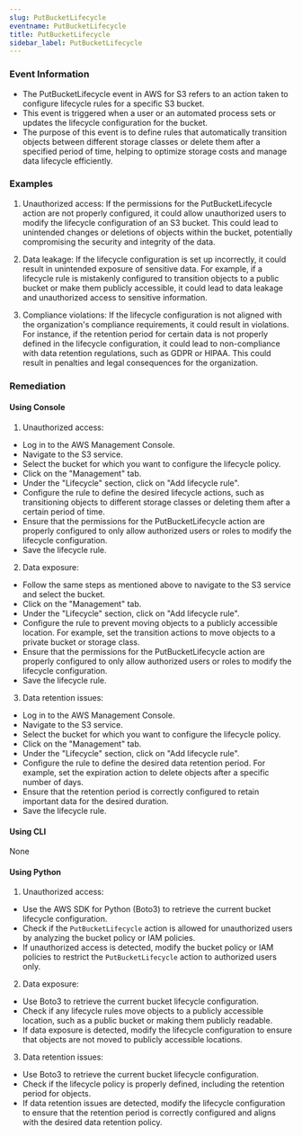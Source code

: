 ```yaml
--- 
slug: PutBucketLifecycle
eventname: PutBucketLifecycle
title: PutBucketLifecycle
sidebar_label: PutBucketLifecycle
---
```

                       
### Event Information

- The PutBucketLifecycle event in AWS for S3 refers to an action taken to configure lifecycle rules for a specific S3 bucket.
- This event is triggered when a user or an automated process sets or updates the lifecycle configuration for the bucket.
- The purpose of this event is to define rules that automatically transition objects between different storage classes or delete them after a specified period of time, helping to optimize storage costs and manage data lifecycle efficiently.


### Examples

1. Unauthorized access: If the permissions for the PutBucketLifecycle action are not properly configured, it could allow unauthorized users to modify the lifecycle configuration of an S3 bucket. This could lead to unintended changes or deletions of objects within the bucket, potentially compromising the security and integrity of the data.

2. Data leakage: If the lifecycle configuration is set up incorrectly, it could result in unintended exposure of sensitive data. For example, if a lifecycle rule is mistakenly configured to transition objects to a public bucket or make them publicly accessible, it could lead to data leakage and unauthorized access to sensitive information.

3. Compliance violations: If the lifecycle configuration is not aligned with the organization's compliance requirements, it could result in violations. For instance, if the retention period for certain data is not properly defined in the lifecycle configuration, it could lead to non-compliance with data retention regulations, such as GDPR or HIPAA. This could result in penalties and legal consequences for the organization.

### Remediation

#### Using Console

1. Unauthorized access:
- Log in to the AWS Management Console.
- Navigate to the S3 service.
- Select the bucket for which you want to configure the lifecycle policy.
- Click on the "Management" tab.
- Under the "Lifecycle" section, click on "Add lifecycle rule".
- Configure the rule to define the desired lifecycle actions, such as transitioning objects to different storage classes or deleting them after a certain period of time.
- Ensure that the permissions for the PutBucketLifecycle action are properly configured to only allow authorized users or roles to modify the lifecycle configuration.
- Save the lifecycle rule.

2. Data exposure:
- Follow the same steps as mentioned above to navigate to the S3 service and select the bucket.
- Click on the "Management" tab.
- Under the "Lifecycle" section, click on "Add lifecycle rule".
- Configure the rule to prevent moving objects to a publicly accessible location. For example, set the transition actions to move objects to a private bucket or storage class.
- Ensure that the permissions for the PutBucketLifecycle action are properly configured to only allow authorized users or roles to modify the lifecycle configuration.
- Save the lifecycle rule.

3. Data retention issues:
- Log in to the AWS Management Console.
- Navigate to the S3 service.
- Select the bucket for which you want to configure the lifecycle policy.
- Click on the "Management" tab.
- Under the "Lifecycle" section, click on "Add lifecycle rule".
- Configure the rule to define the desired data retention period. For example, set the expiration action to delete objects after a specific number of days.
- Ensure that the retention period is correctly configured to retain important data for the desired duration.
- Save the lifecycle rule.

#### Using CLI

None

#### Using Python

1. Unauthorized access:
- Use the AWS SDK for Python (Boto3) to retrieve the current bucket lifecycle configuration.
- Check if the `PutBucketLifecycle` action is allowed for unauthorized users by analyzing the bucket policy or IAM policies.
- If unauthorized access is detected, modify the bucket policy or IAM policies to restrict the `PutBucketLifecycle` action to authorized users only.

2. Data exposure:
- Use Boto3 to retrieve the current bucket lifecycle configuration.
- Check if any lifecycle rules move objects to a publicly accessible location, such as a public bucket or making them publicly readable.
- If data exposure is detected, modify the lifecycle configuration to ensure that objects are not moved to publicly accessible locations.

3. Data retention issues:
- Use Boto3 to retrieve the current bucket lifecycle configuration.
- Check if the lifecycle policy is properly defined, including the retention period for objects.
- If data retention issues are detected, modify the lifecycle configuration to ensure that the retention period is correctly configured and aligns with the desired data retention policy.


 